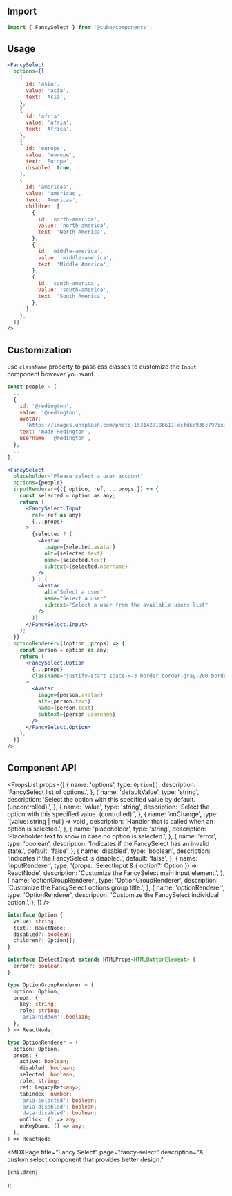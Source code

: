 


<Head>
  <title>Fancy Select - Cube</title>
  <meta
    name="description"
    content="A custom select component that provides better design."
  />
</Head>

## Import

```js
import { FancySelect } from '@cube/components';
```

## Usage

<Example>
  <FancySelect
    options={[
      {
        value: 'asia',
        text: 'Asia',
      },
      {
        value: 'afria',
        text: 'Africa',
      },
      {
        value: 'europe',
        text: 'Europe',
        disabled: true,
      },
      {
        value: 'americas',
        text: 'Americas',
        children: [
          {
            value: 'north-america',
            text: 'North America',
          },
          {
            value: 'middle-america',
            text: 'Middle America',
          },
          {
            value: 'south-america',
            text: 'South America',
          },
        ],
      },
    ]}
  />
</Example>

```jsx
<FancySelect
  options={[
    {
      id: 'asia',
      value: 'asia',
      text: 'Asia',
    },
    {
      id: 'afria',
      value: 'afria',
      text: 'Africa',
    },
    {
      id: 'europe',
      value: 'europe',
      text: 'Europe',
      disabled: true,
    },
    {
      id: 'americas',
      value: 'americas',
      text: 'Americas',
      children: [
        {
          id: 'north-america',
          value: 'north-america',
          text: 'North America',
        },
        {
          id: 'middle-america',
          value: 'middle-america',
          text: 'Middle America',
        },
        {
          id: 'south-america',
          value: 'south-america',
          text: 'South America',
        },
      ],
    },
  ]}
/>
```

## Customization

use `className` property to pass css classes to customize the `Input` component however you want.

<FancySelectCustomization />

```jsx
const people = [
  ...
  {
    id: '@redington',
    value: '@redington',
    avatar:
      'https://images.unsplash.com/photo-1531427186611-ecfd6d936c79?ixid=MnwxMjA3fDB8MHxwaG90by1wYWdlfHx8fGVufDB8fHx8&ixlib=rb-1.2.1&auto=format&fit=facearea&facepad=2&w=256&h=256&q=80',
    text: 'Wade Redington',
    username: '@redington',
  },
  ...
];

<FancySelect
  placeholder="Please select a user account"
  options={people}
  inputRenderer={({ option, ref, ...props }) => {
    const selected = option as any;
    return (
      <FancySelect.Input
        ref={ref as any}
        {...props}
      >
        {selected ? (
          <Avatar
            image={selected.avatar}
            alt={selected.text}
            name={selected.text}
            subtext={selected.username}
          />
        ) : (
          <Avatar
            alt="Select a user"
            name="Select a user"
            subtext="Select a user from the available users list"
          />
        )}
      </FancySelect.Input>
    );
  }}
  optionRenderer={(option, props) => {
    const person = option as any;
    return (
      <FancySelect.Option
        {...props}
        className="justify-start space-x-3 border border-gray-200 border-dotted"
      >
        <Avatar
          image={person.avatar}
          alt={person.text}
          name={person.text}
          subtext={person.username}
        />
      </FancySelect.Option>
    );
  }}
/>
```

## Component API

<PropsList
  props={[
    {
      name: 'options',
      type: `Option[]`,
      description: 'FancySelect list of options.',
    },
    {
      name: 'defaultValue',
      type: 'string',
      description:
        'Select the option with this specified value by default. (uncontrolled).',
    },
    {
      name: 'value',
      type: 'string',
      description: 'Select the option with this specified value. (controlled).',
    },
    {
      name: 'onChange',
      type: '(value: string | null) => void',
      description: 'Handler that is called when an option is selected.',
    },
    {
      name: 'placeholder',
      type: 'string',
      description: 'Placeholder text to show in case no option is selected.',
    },
    {
      name: 'error',
      type: 'boolean',
      description: 'Indicates if the FancySelect has an invalid state.',
      default: 'false',
    },
    {
      name: 'disabled',
      type: 'boolean',
      description: 'Indicates if the FancySelect is disabled.',
      default: 'false',
    },
    {
      name: 'inputRenderer',
      type: '(props: ISelectInput & { option?: Option }) => ReactNode',
      description: 'Customize the FancySelect main input element.',
    },
    {
      name: 'optionGroupRenderer',
      type: 'OptionGroupRenderer',
      description: 'Customize the FancySelect options group title.',
    },
    {
      name: 'optionRenderer',
      type: 'OptionRenderer',
      description: 'Customize the FancySelect individual option.',
    },
  ]}
/>

```ts
interface Option {
  value: string;
  text?: ReactNode;
  disabled?: boolean;
  children?: Option[];
}
```

```ts
interface ISelectInput extends HTMLProps<HTMLButtonElement> {
  error?: boolean;
}
```

```ts
type OptionGroupRenderer = (
  option: Option,
  props: {
    key: string;
    role: string;
    'aria-hidden': boolean;
  },
) => ReactNode;
```

```ts
type OptionRenderer = (
  option: Option,
  props: {
    active: boolean;
    disabled: boolean;
    selected: boolean;
    role: string;
    ref: LegacyRef<any>;
    tabIndex: number;
    'aria-selected': boolean;
    'aria-disabled': boolean;
    'data-disabled': boolean;
    onClick: () => any;
    onKeyDown: () => any;
  },
) => ReactNode;
```

  <MDXPage
    title="Fancy Select"
    page="fancy-select"
    description="A custom select component that provides better design."
  >
    {children}
  </MDXPage>
);
